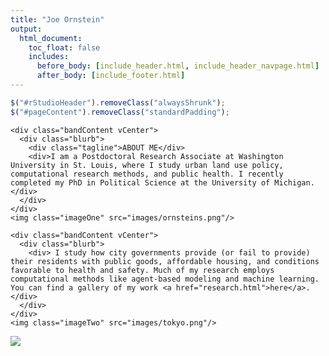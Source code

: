 ```yaml
---
title: "Joe Ornstein"
output:
  html_document:
    toc_float: false
    includes:
      before_body: [include_header.html, include_header_navpage.html]
      after_body: [include_footer.html]
---
```


```js
$("#rStudioHeader").removeClass("alwaysShrunk");
$("#pageContent").removeClass("standardPadding");
```

<!--html_preserve-->


<div id="homeContent">
  
  <div class="band full blue first rightText">
    <div class="bandContent vCenter">
      <div class="blurb">
        <div class="tagline">ABOUT ME</div>
        <div>I am a Postdoctoral Research Associate at Washington University in St. Louis, where I study urban land use policy, computational research methods, and public health. I recently completed my PhD in Political Science at the University of Michigan. </div>
      </div>
    </div>
    <img class="imageOne" src="images/ornsteins.png"/>
  </div>
  
  <div class="band full gray1 second leftText">
    <div class="bandContent vCenter">
      <div class="blurb">
        <div> I study how city governments provide (or fail to provide) their residents with public goods, affordable housing, and conditions favorable to health and safety. Much of my research employs computational methods like agent-based modeling and machine learning. You can find a gallery of my work <a href="research.html">here</a>. </div>
      </div>
    </div>
    <img class="imageTwo" src="images/tokyo.png"/>
  </div>

  
</div>



<!--/html_preserve-->

![](images/New York.jpg)